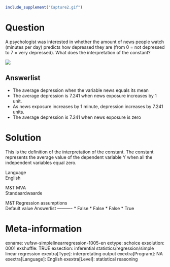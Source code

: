 ```r
include_supplement("Capture2.gif")
```

Question
========
A psychologist was interested in whether the amount of news people watch
(minutes per day) predicts how depressed they are (from 0 = not
depressed to 7 = very depressed). What does the interpretation of the
constant?  
  
![](Capture2.gif)

Answerlist
----------
* The average depression when the variable news equals its mean
* The average depression is 7.241 when news exposure increases by 1 unit.
* As news exposure increases by 1 minute, depression increases by 7.241
  units.
* The average depression is 7.241 when news exposure is zero

Solution
========





This is the definition of the interpretation of the constant. The
constant represents the average value of the dependent variable Y when
all the independent variables equal zero.





Language  
English

M&T MVA  
Standaardwaarde

M&T Regression assumptions  
Default value
Answerlist
----------
* False
* False
* False
* True

Meta-information
================
exname: vufsw-simplelinearregression-1005-en
extype: schoice
exsolution: 0001
exshuffle: TRUE
exsection: inferential statistics/regression/simple linear regression
exextra[Type]: interpretating output
exextra[Program]: NA
exextra[Language]: English
exextra[Level]: statistical reasoning

